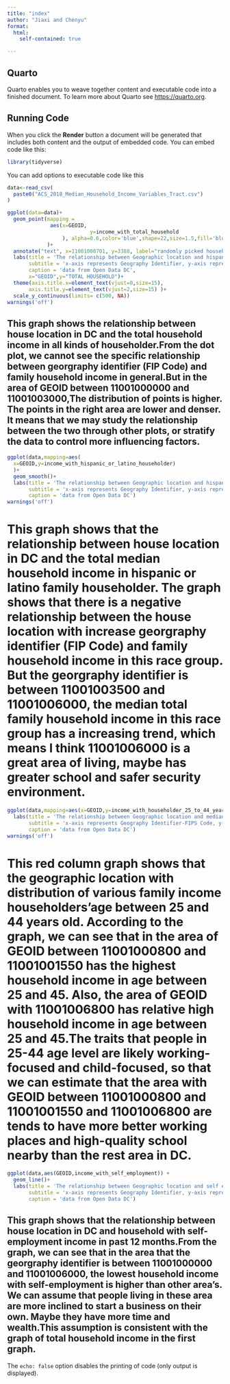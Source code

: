 ```yaml
---
title: "index"
author: "Jiaxi and Chenyu"
format:
  html:
    self-contained: true

---
```


## Quarto

Quarto enables you to weave together content and executable code into a finished document. To learn more about Quarto see <https://quarto.org>.

## Running Code

When you click the **Render** button a document will be generated that includes both content and the output of embedded code. You can embed code like this:

```r
library(tidyverse)

```

You can add options to executable code like this

```r
data<-read_csv(
  paste0("ACS_2018_Median_Household_Income_Variables_Tract.csv")
)
```

```r
ggplot(data=data)+
  geom_point(mapping = 
              aes(x=GEOID,
                           y=income_with_total_household
                  ), alpha=0.6,color='blue',shape=22,size=1.5,fill='blue'
             )+
  annotate("text", x=11001000701, y=3388, label="randomly picked household income", size=4, color="red")+
  labs(title = 'The relationship between Geographic location and hispanic or latino household median household income',
       subtitle = 'x-axis represents Geography Identifier, y-axis represents median household income in past 12 months,hispanic or latino householder',
       caption = 'data from Open Data DC',
       x="GEOID",y="TOTAL HOUSEHOLD")+
  theme(axis.title.x=element_text(vjust=0,size=15),
       axis.title.y=element_text(vjust=2,size=15) )+
  scale_y_continuous(limits= c(500, NA))
warnings('off')
```
## This graph shows the relationship between house location in DC and the total household income in all kinds of householder.From the dot plot, we cannot see the specific relationship between georgraphy identifier (FIP Code) and family household income in general.But in the area of GEOID between 11001000000 and 11001003000,The distribution of points is higher. The points in the right area are lower and denser. It means that we may study the relationship between the two through other plots, or stratify the data to control more influencing factors.
```r
ggplot(data,mapping=aes(
  x=GEOID,y=income_with_hispanic_or_latino_householder)
  )+
  geom_smooth()+
  labs(title = 'The relationship between Geographic location and hispanic or latino household median household income',
       subtitle = 'x-axis represents Geography Identifier, y-axis represents median household income in past 12 months,hispanic or latino householder',
       caption = 'data from Open Data DC')
warnings('off')
```
# This graph shows that the relationship between house location in DC and the total median household income in hispanic or latino family householder. The graph shows that there is a negative relationship between the house location with increase georgraphy identifier (FIP Code) and family household income in this race group. But the georgraphy identifier is between 11001003500 and 11001006000, the median total family household income in this race group has a increasing trend, which means I think 11001006000 is a great area of living, maybe has greater school and safer security environment. 
```r
ggplot(data,mapping=aes(x=GEOID,y=income_with_householder_25_to_44_years,color="red"))+geom_col()+
  labs(title = 'The relationship between Geographic location and median of family household income in householders between 25 to 44 years old',
       subtitle = 'x-axis represents Geography Identifier-FIPS Code, y-axis represents median of family household income in householders between 25 to 44 years old',
       caption = 'data from Open Data DC')
warnings('off')
```
# This red column graph shows that the geographic location with distribution of various family income householders'age between 25 and 44 years old. According to the graph, we can see that in the area of GEOID between 11001000800 and 11001001550 has the highest household income in age between 25 and 45. Also, the area of GEOID with 11001006800 has relative high household income in age between 25 and 45.The traits that people in 25-44 age level are likely working-focused and child-focused, so that we can estimate that the area with GEOID between 11001000800 and 11001001550 and 11001006800 are tends to have more better working places and high-quality school nearby than the rest area in DC. 


```r
ggplot(data,aes(GEOID,income_with_self_employment)) +
  geom_line()+
  labs(title = 'The relationship between Geographic location and self employment income',
       subtitle = 'x-axis represents Geography Identifier, y-axis represents income with self employment',
       caption = 'data from Open Data DC')
```
## This graph shows that the relationship between house location in DC and household with self-employment income in past 12 months.From the graph, we can see that in the area that the georgraphy identifier is between 11001000000 and 11001006000, the lowest household income with self-employment is higher than other area's. We can assume that people living in these area are more inclined to start a business on their own. Maybe they have more time and wealth.This assumption is consistent with the graph of total household income in the first graph.

The `echo: false` option disables the printing of code (only output is displayed).
